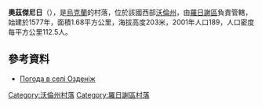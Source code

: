 {{coord|50|48|9|N|25|9|25|E|scale:30000|display=title}}

'''奧茲傑尼日'''（{{lang-uk|Озденіж}}），是[[烏克蘭|烏克蘭]]的村落，位於該國西部[[沃倫州|沃倫州]]，由[[羅日謝區|羅日謝區]]負責管轄，始建於1577年，面積1.68平方公里，海拔高度203米，2001年人口189，人口密度每平方公里112.5人。

==參考資料==
* [http://weather.in.ua/ua/volynskaja/18523 Погода в селі Озденіж] {{Wayback|url=http://weather.in.ua/ua/volynskaja/18523 |date=20111219095842 }}

[[Category:沃倫州村落|Category:沃倫州村落]]
[[Category:羅日謝區村落|Category:羅日謝區村落]]


{{Volyn-geo-stub}}